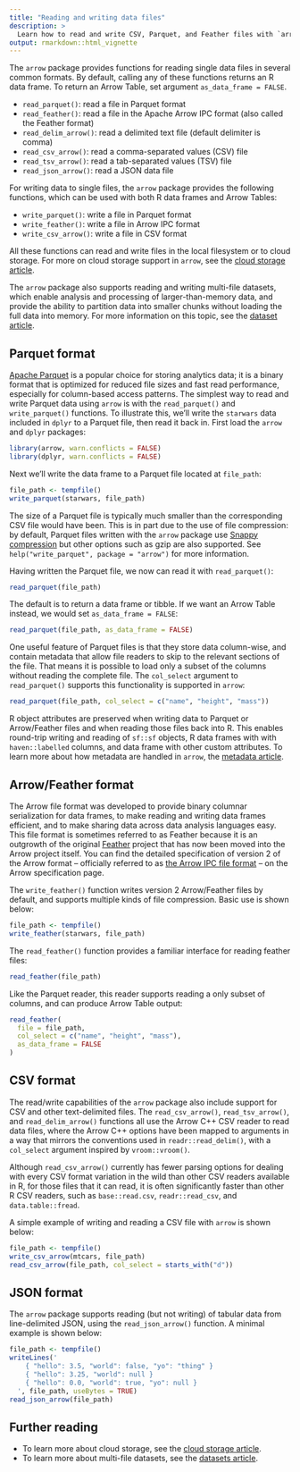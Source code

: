 ```yaml
---
title: "Reading and writing data files"
description: >
  Learn how to read and write CSV, Parquet, and Feather files with `arrow` 
output: rmarkdown::html_vignette
---
```


The `arrow` package provides functions for reading single data files in
several common formats. By default, calling any of these functions
returns an R data frame. To return an Arrow Table, set argument
`as_data_frame = FALSE`.

- `read_parquet()`: read a file in Parquet format
- `read_feather()`: read a file in the Apache Arrow IPC format (also called the Feather format)
- `read_delim_arrow()`: read a delimited text file (default delimiter is comma)
- `read_csv_arrow()`: read a comma-separated values (CSV) file
- `read_tsv_arrow()`: read a tab-separated values (TSV) file
- `read_json_arrow()`: read a JSON data file

For writing data to single files, the `arrow` package provides the
following functions, which can be used with both R data frames and 
Arrow Tables:

- `write_parquet()`: write a file in Parquet format
- `write_feather()`: write a file in Arrow IPC format
- `write_csv_arrow()`: write a file in CSV format

All these functions can read and write files in the local filesystem or
to cloud storage. For more on cloud storage support in `arrow`, see the [cloud storage article](./fs.html).

The `arrow` package also supports reading and writing multi-file datasets,
which enable analysis and processing of larger-than-memory data, and provide 
the ability to partition data into smaller chunks without loading the full 
data into memory. For more information on this topic, see the [dataset article](./dataset.html).

## Parquet format

[Apache Parquet](https://parquet.apache.org/) is a popular
choice for storing analytics data; it is a binary format that is 
optimized for reduced file sizes and fast read performance, especially 
for column-based access patterns. The simplest way to read and write
Parquet data using `arrow` is with the `read_parquet()` and 
`write_parquet()` functions. To illustrate this, we'll write the 
`starwars` data included in `dplyr` to a Parquet file, then read it 
back in. First load the `arrow` and `dplyr` packages:

```r
library(arrow, warn.conflicts = FALSE)
library(dplyr, warn.conflicts = FALSE)
```

Next we'll write the data frame to a Parquet file located at `file_path`:

```r
file_path <- tempfile()
write_parquet(starwars, file_path)
```

The size of a Parquet file is typically much smaller than the corresponding CSV 
file would have been. This is in part due to the use of file compression: by default, 
Parquet files written with the `arrow` package use [Snappy compression](https://google.github.io/snappy/) but other options such as gzip 
are also supported. See `help("write_parquet", package = "arrow")` for more
information.

Having written the Parquet file, we now can read it with `read_parquet()`:

```r
read_parquet(file_path)
```

The default is to return a data frame or tibble. If we want an Arrow Table instead, we would set `as_data_frame = FALSE`:

```r
read_parquet(file_path, as_data_frame = FALSE)
```

One useful feature of Parquet files is that they store data column-wise, and contain metadata that allow file readers to skip to the relevant sections of the file. That means it is possible to load only a subset of the columns without reading the complete file. The `col_select` argument to `read_parquet()` supports this functionality is supported in `arrow`:

```r
read_parquet(file_path, col_select = c("name", "height", "mass"))
```

R object attributes are preserved when writing data to Parquet or
Arrow/Feather files and when reading those files back into R. This enables
round-trip writing and reading of `sf::sf` objects, R data frames with
with `haven::labelled` columns, and data frame with other custom
attributes. To learn more about how metadata are handled in `arrow`, the [metadata article](./metadata.html).

## Arrow/Feather format

The Arrow file format was developed to provide binary columnar 
serialization for data frames, to make reading and writing data frames 
efficient, and to make sharing data across data analysis languages easy.
This file format is sometimes referred to as Feather because it is an
outgrowth of the original [Feather](https://github.com/wesm/feather) project 
that has now been moved into the Arrow project itself. You can find the 
detailed specification of version 2 of the Arrow format -- officially 
referred to as [the Arrow IPC file format](https://arrow.apache.org/docs/format/Columnar.html#ipc-file-format) --
on the Arrow specification page. 

The `write_feather()` function writes version 2 Arrow/Feather files by default, and supports multiple kinds of file compression. Basic use is shown below:

```r
file_path <- tempfile()
write_feather(starwars, file_path)
```

The `read_feather()` function provides a familiar interface for reading feather files:

```r
read_feather(file_path)
```

Like the Parquet reader, this reader supports reading a only subset of columns, and can produce Arrow Table output:

```r
read_feather(
  file = file_path, 
  col_select = c("name", "height", "mass"), 
  as_data_frame = FALSE
)
```

## CSV format

The read/write capabilities of the `arrow` package also include support for 
CSV and other text-delimited files. The `read_csv_arrow()`, `read_tsv_arrow()`, 
and `read_delim_arrow()` functions all use the Arrow C++ CSV reader to read 
data files, where the Arrow C++ options have been mapped to arguments in a 
way that mirrors the conventions used in `readr::read_delim()`, with a 
`col_select` argument inspired by `vroom::vroom()`. 

Although `read_csv_arrow()` currently has fewer parsing options for dealing 
with every CSV format variation in the wild than other CSV readers available
in R, for those files that it can read, it is often significantly faster than 
other R CSV readers, such as `base::read.csv`, `readr::read_csv`, and
`data.table::fread`.

A simple example of writing and reading a CSV file with `arrow` is shown below:

```r
file_path <- tempfile()
write_csv_arrow(mtcars, file_path)
read_csv_arrow(file_path, col_select = starts_with("d"))
```

## JSON format

The `arrow` package supports reading (but not writing) of tabular data from line-delimited JSON, using the `read_json_arrow()` function. A minimal example is shown below:

```r
file_path <- tempfile()
writeLines('
    { "hello": 3.5, "world": false, "yo": "thing" }
    { "hello": 3.25, "world": null }
    { "hello": 0.0, "world": true, "yo": null }
  ', file_path, useBytes = TRUE)
read_json_arrow(file_path)
```

## Further reading

- To learn more about cloud storage, see the [cloud storage article](./fs.html).
- To learn more about multi-file datasets, see the [datasets article](./dataset.html).
